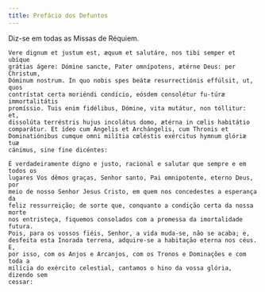 ```yaml
---
title: Prefácio dos Defuntos
---
```


<aside>Diz-se em todas as Missas de Réquiem.</aside>

<div class="side-by-side not-content">

    Vere dignum et justum est, æquum et salutáre, nos tibi semper et ubíque
    grátias ágere: Dómine sancte, Pater omnípotens, ætérne Deus: per Christum,
    Dóminum nostrum. In quo nobis spes beátæ resurrectiónis effúlsit, ut, quos
    contrístat certa moriéndi condício, eósdem consolétur fu-túræ immortalitátis
    promíssio. Tuis enim fidélibus, Dómine, vita mutátur, non tóllitur: et,
    dissolúta terréstris hujus incolátus domo, ætérna in cœlis habitátio
    comparátur. Et ídeo cum Angelis et Archángelis, cum Thronis et
    Dominatiónibus cumque omni milítia cœléstis exércitus hymnum glóriæ tuæ
    cánimus, sine fine dicéntes:

    É verdadeiramente digno e justo, racional e salutar que sempre e em todos os
    lugares Vos dêmos graças, Senhor santo, Pai omnipotente, eterno Deus, por
    meio de nosso Senhor Jesus Cristo, em quem nos concedestes a esperança da
    feliz ressurreição; de sorte que, conquanto a condição certa da nossa morte
    nos entristeça, fiquemos consolados com a promessa da imortalidade futura.
    Pois, para os vossos fiéis, Senhor, a vida muda-se, não se acaba; e,
    desfeita esta Inorada terrena, adquire-se a habitação eterna nos céus. E,
    por isso, com os Anjos e Arcanjos, com os Tronos e Dominações e com toda a
    milícia do exército celestial, cantamos o hino da vossa glória, dizendo sem
    cessar:

</div>
